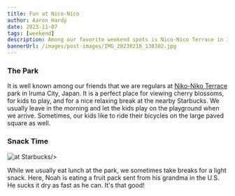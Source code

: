 ```yaml
---
title: Fun at Nico-Nico
author: Aaron Hardy
date: 2023-11-07
tags: [weekend]
description: Among our favorite weekend spots is Nico-Nico Terrace in Iruma, Japan.
bannerUrl: /images/post-images/IMG_20230218_130302.jpg
---
```


### The Park

It is well known among our friends that we are regulars at [Niko-Niko Terrace](https://www.city.sayama.saitama.jp/shisei/shisaku/irumagawa/tokoton/terrace-open.html) park in Iruma City, Japan. It is a perfect place for viewing cherry blossoms, for kids to play, and for a nice relaxing break at the nearby Starbucks. We usually leave in the morning and let the kids play on the playground when we arrive. Sometimes, our kids like to ride their bicycles on the large paved square as well.

### Snack Time

<div className="img-container">
<div>
<img
  src="/images/post-images/IMG_20230218_130302.jpg"
  className="small left"
  alt="at Starbucks"
  
/>
</div>
<div className="wide-text">

While we usually eat lunch at the park, we sometimes take breaks for a light snack. Here, Noah is eating a fruit pack sent from his grandma in the U.S. He sucks it dry as fast as he can. It's that good!

</div>
</div>
